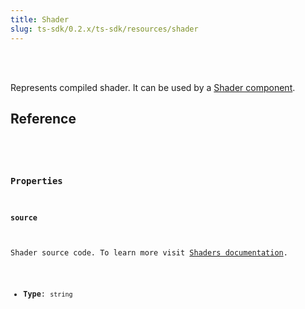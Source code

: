 ```yaml
---
title: Shader
slug: ts-sdk/0.2.x/ts-sdk/resources/shader
---
```



<Badge text="Node.js" variant="tip" size="large" />

<br />

<br />

Represents compiled shader. It can be used by a [Shader component](/ts-sdk/0.2.x/components/shader).

## Reference

<CollapsibleDetails summaryTitle="Type definitions" open>
  <Code
    code={`
type Shader = {
  source: string;
}
`}
    lang="tsx"
  />
</CollapsibleDetails>

### Properties

#### source

Shader source code. To learn more visit [Shaders documentation](/fundamentals/concepts/shaders).

* **Type**: `string`
